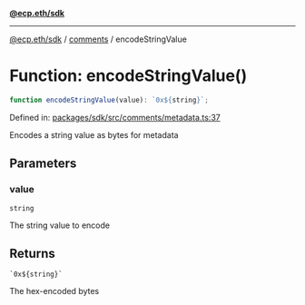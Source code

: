 [**@ecp.eth/sdk**](../../index.mdx)

***

[@ecp.eth/sdk](/sdk-reference/index.mdx) / [comments](/sdk-reference/comments/index.mdx) / encodeStringValue

# Function: encodeStringValue()

```ts
function encodeStringValue(value): `0x${string}`;
```

Defined in: [packages/sdk/src/comments/metadata.ts:37](https://github.com/ecp-eth/comments-monorepo/blob/main/packages/sdk/src/comments/metadata.ts#L37)

Encodes a string value as bytes for metadata

## Parameters

### value

`string`

The string value to encode

## Returns

`` `0x${string}` ``

The hex-encoded bytes
